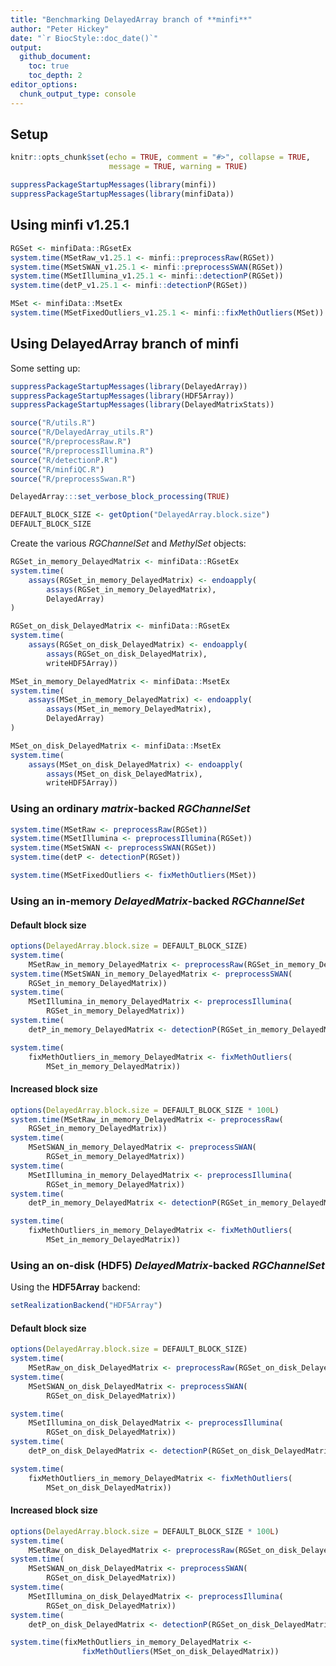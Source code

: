 ```yaml
---
title: "Benchmarking DelayedArray branch of **minfi**"
author: "Peter Hickey"
date: "`r BiocStyle::doc_date()`"
output:
  github_document:
    toc: true
    toc_depth: 2
editor_options: 
  chunk_output_type: console
---
```


## Setup

```r
knitr::opts_chunk$set(echo = TRUE, comment = "#>", collapse = TRUE,
                      message = TRUE, warning = TRUE)
```

```r
suppressPackageStartupMessages(library(minfi))
suppressPackageStartupMessages(library(minfiData))
```

## Using **minfi** v1.25.1

```r
RGSet <- minfiData::RGsetEx
system.time(MSetRaw_v1.25.1 <- minfi::preprocessRaw(RGSet))
system.time(MSetSWAN_v1.25.1 <- minfi::preprocessSWAN(RGSet))
system.time(MSetIllumina_v1.25.1 <- minfi::detectionP(RGSet))
system.time(detP_v1.25.1 <- minfi::detectionP(RGSet))

MSet <- minfiData::MsetEx
system.time(MSetFixedOutliers_v1.25.1 <- minfi::fixMethOutliers(MSet))
```

## Using DelayedArray branch of **minfi**

Some setting up:

```r
suppressPackageStartupMessages(library(DelayedArray))
suppressPackageStartupMessages(library(HDF5Array))
suppressPackageStartupMessages(library(DelayedMatrixStats))

source("R/utils.R")
source("R/DelayedArray_utils.R")
source("R/preprocessRaw.R")
source("R/preprocessIllumina.R")
source("R/detectionP.R")
source("R/minfiQC.R")
source("R/preprocessSwan.R")

DelayedArray:::set_verbose_block_processing(TRUE)

DEFAULT_BLOCK_SIZE <- getOption("DelayedArray.block.size")
DEFAULT_BLOCK_SIZE
```

Create the various _RGChannelSet_ and _MethylSet_ objects:

```r
RGSet_in_memory_DelayedMatrix <- minfiData::RGsetEx
system.time(
    assays(RGSet_in_memory_DelayedMatrix) <- endoapply(
        assays(RGSet_in_memory_DelayedMatrix),
        DelayedArray)
)

RGSet_on_disk_DelayedMatrix <- minfiData::RGsetEx
system.time(
    assays(RGSet_on_disk_DelayedMatrix) <- endoapply(
        assays(RGSet_on_disk_DelayedMatrix),
        writeHDF5Array))

MSet_in_memory_DelayedMatrix <- minfiData::MsetEx
system.time(
    assays(MSet_in_memory_DelayedMatrix) <- endoapply(
        assays(MSet_in_memory_DelayedMatrix),
        DelayedArray)
)

MSet_on_disk_DelayedMatrix <- minfiData::MsetEx
system.time(
    assays(MSet_on_disk_DelayedMatrix) <- endoapply(
        assays(MSet_on_disk_DelayedMatrix),
        writeHDF5Array))
```

### Using an ordinary _matrix_-backed _RGChannelSet_

```r
system.time(MSetRaw <- preprocessRaw(RGSet))
system.time(MSetIllumina <- preprocessIllumina(RGSet))
system.time(MSetSWAN <- preprocessSWAN(RGSet))
system.time(detP <- detectionP(RGSet))

system.time(MSetFixedOutliers <- fixMethOutliers(MSet))
```

### Using an in-memory _DelayedMatrix_-backed _RGChannelSet_

#### Default block size

```r
options(DelayedArray.block.size = DEFAULT_BLOCK_SIZE)
system.time(
    MSetRaw_in_memory_DelayedMatrix <- preprocessRaw(RGSet_in_memory_DelayedMatrix))
system.time(MSetSWAN_in_memory_DelayedMatrix <- preprocessSWAN(
    RGSet_in_memory_DelayedMatrix))
system.time(
    MSetIllumina_in_memory_DelayedMatrix <- preprocessIllumina(
        RGSet_in_memory_DelayedMatrix))
system.time(
    detP_in_memory_DelayedMatrix <- detectionP(RGSet_in_memory_DelayedMatrix))

system.time(
    fixMethOutliers_in_memory_DelayedMatrix <- fixMethOutliers(
        MSet_in_memory_DelayedMatrix))

```

#### Increased block size

```r
options(DelayedArray.block.size = DEFAULT_BLOCK_SIZE * 100L)
system.time(MSetRaw_in_memory_DelayedMatrix <- preprocessRaw(
    RGSet_in_memory_DelayedMatrix))
system.time(
    MSetSWAN_in_memory_DelayedMatrix <- preprocessSWAN(
        RGSet_in_memory_DelayedMatrix))
system.time(
    MSetIllumina_in_memory_DelayedMatrix <- preprocessIllumina(
        RGSet_in_memory_DelayedMatrix))
system.time(
    detP_in_memory_DelayedMatrix <- detectionP(RGSet_in_memory_DelayedMatrix))

system.time(
    fixMethOutliers_in_memory_DelayedMatrix <- fixMethOutliers(
        MSet_in_memory_DelayedMatrix))
```

### Using an on-disk (HDF5) _DelayedMatrix_-backed _RGChannelSet_

Using the **HDF5Array** backend:

```r
setRealizationBackend("HDF5Array")
```

#### Default block size

```r
options(DelayedArray.block.size = DEFAULT_BLOCK_SIZE)
system.time(
    MSetRaw_on_disk_DelayedMatrix <- preprocessRaw(RGSet_on_disk_DelayedMatrix))
system.time(
    MSetSWAN_on_disk_DelayedMatrix <- preprocessSWAN(
        RGSet_on_disk_DelayedMatrix))

system.time(
    MSetIllumina_on_disk_DelayedMatrix <- preprocessIllumina(
        RGSet_on_disk_DelayedMatrix))
system.time(
    detP_on_disk_DelayedMatrix <- detectionP(RGSet_on_disk_DelayedMatrix))

system.time(
    fixMethOutliers_in_memory_DelayedMatrix <- fixMethOutliers(
        MSet_on_disk_DelayedMatrix))
```

#### Increased block size

```r
options(DelayedArray.block.size = DEFAULT_BLOCK_SIZE * 100L)
system.time(
    MSetRaw_on_disk_DelayedMatrix <- preprocessRaw(RGSet_on_disk_DelayedMatrix))
system.time(
    MSetSWAN_on_disk_DelayedMatrix <- preprocessSWAN(
        RGSet_on_disk_DelayedMatrix))
system.time(
    MSetIllumina_on_disk_DelayedMatrix <- preprocessIllumina(
        RGSet_on_disk_DelayedMatrix))
system.time(
    detP_on_disk_DelayedMatrix <- detectionP(RGSet_on_disk_DelayedMatrix))

system.time(fixMethOutliers_in_memory_DelayedMatrix <-
                fixMethOutliers(MSet_on_disk_DelayedMatrix))
```
